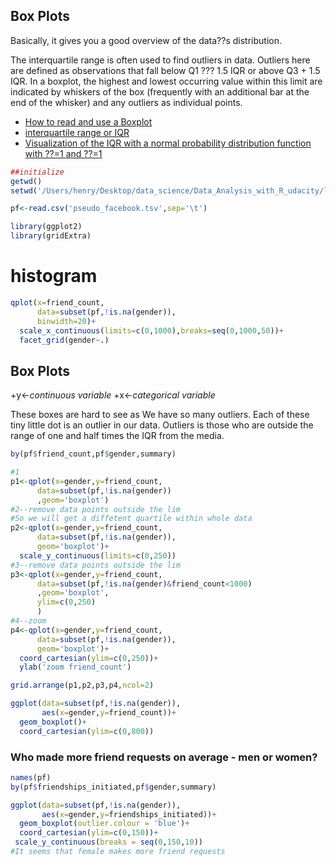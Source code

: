 ## Box Plots


Basically, it gives you a good overview of the data??s distribution.   


The interquartile range is often used to find outliers in data. Outliers here are defined as observations that fall below Q1 ??? 1.5 IQR or above Q3 + 1.5 IQR. In a boxplot, the highest and lowest occurring value within this limit are indicated by whiskers of the box (frequently with an additional bar at the end of the whisker) and any outliers as individual points.

+ [How to read and use a Boxplot](http://flowingdata.com/2008/02/15/how-to-read-and-use-a-box-and-whisker-plot/)
+ [interquartile range or IQR](https://en.wikipedia.org/wiki/Interquartile_range)
+ [Visualization of the IQR with a normal probability distribution function with ??=1 and ??=1 ](https://en.wikipedia.org/wiki/File:Boxplot_vs_PDF.svg)

```r
##initialize
getwd()
setwd('/Users/henry/Desktop/data_science/Data_Analysis_with_R_udacity/lesson3')

pf<-read.csv('pseudo_facebook.tsv',sep='\t')

library(ggplot2)
library(gridExtra)
```
# histogram
```r
qplot(x=friend_count,
      data=subset(pf,!is.na(gender)),
      binwidth=20)+
  scale_x_continuous(limits=c(0,1000),breaks=seq(0,1000,50))+
  facet_grid(gender~.)
```

## Box Plots

 +y<-*continuous variable*
 +x<-*categorical variable*
 
These boxes are hard to see as We have so many outliers. 
Each of these tiny little dot is an outlier in our data.
Outliers is those who are outside the range of one and half times the IQR from the media.
```r
by(pf$friend_count,pf$gender,summary)
```
```r
#1
p1<-qplot(x=gender,y=friend_count,
      data=subset(pf,!is.na(gender))
      ,geom='boxplot')
#2--remove data points outside the lim
#So we will get a diffetent quartile within whole data
p2<-qplot(x=gender,y=friend_count,
      data=subset(pf,!is.na(gender)),
      geom='boxplot')+
  scale_y_continuous(limits=c(0,250))
#3--remove data points outside the lim
p3<-qplot(x=gender,y=friend_count,
      data=subset(pf,!is.na(gender)&friend_count<1000)
      ,geom='boxplot',
      ylim=c(0,250)
      )
#4--zoom
p4<-qplot(x=gender,y=friend_count,
      data=subset(pf,!is.na(gender)),
      geom='boxplot')+
  coord_cartesian(ylim=c(0,250))+
  ylab('zoom friend_count')

grid.arrange(p1,p2,p3,p4,ncol=2)
```
```r
ggplot(data=subset(pf,!is.na(gender)),
       aes(x=gender,y=friend_count))+
  geom_boxplot()+
  coord_cartesian(ylim=c(0,800))
```
### Who made more friend requests on average - men or women?
```r
names(pf)
by(pf$friendships_initiated,pf$gender,summary)

ggplot(data=subset(pf,!is.na(gender)),
       aes(x=gender,y=friendships_initiated))+
  geom_boxplot(outlier.colour = 'blue')+
  coord_cartesian(ylim=c(0,150))+
 scale_y_continuous(breaks = seq(0,150,10))
#It seems that female makes more friend requests
  
```

